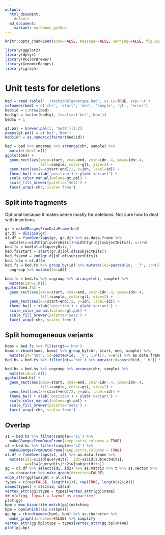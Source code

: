 ```yaml
---
output:
  html_document:
    default
  md_document:
    variant: markdown_github
---
```


```r
knitr::opts_chunk$set(echo=FALSE, message=FALSE, warning=FALSE, fig.width=10, tidy=TRUE)
```

```r
library(ggplot2)
library(dplyr)
library(RColorBrewer)
library(GenomicRanges)
library(igraph)
```

# Unit tests for deletions

```r
bed = read.table('../tests/delgenotype.bed', as.is=TRUE, sep='\t')
colnames(bed) = c('chr', 'start', 'end', 'sample', 'gt', 'error')
bed$id = 1:nrow(bed)
bed$gt = factor(bed$gt, levels=c('het','hom'))
bed$w = 1

gt.pal = brewer.pal(3, 'Set1')[1:2]
names(gt.pal) = c('het','hom')
bed$idn = as.numeric(factor(bed$id))

bed = bed %>% ungroup %>% arrange(chr, sample) %>%
  mutate(idn=1:n())
ggplot(bed) +
  geom_rect(aes(xmin=start, xmax=end, ymin=idn-.4, ymax=idn+.4,
                fill=sample, color=gt), size=2) +
  geom_text(aes(x=(start+end)/2, y=idn, label=id)) + 
  theme_bw() + xlab('position') + ylab('variant') +
  scale_color_manual(values=gt.pal) + 
  scale_fill_brewer(palette='Set2') + 
  facet_wrap(~chr, scale='free')
```

## Split into fragments

Optional because it makes sense mostly for deletions. 
Not sure how to deal with insertions.

```r
gr = makeGRangesFromDataFrame(bed)
gr.dj = disjoin(gr)
ol.df = findOverlaps(gr, gr.dj) %>% as.data.frame %>%
  mutate(w=width(gr[queryHits])/width(gr.dj[subjectHits]), w=1/w)
bed.fs = bed[ol.df$queryHits,]
bed.fs$start = start(gr.dj[ol.df$subjectHits])
bed.fs$end = end(gr.dj[ol.df$subjectHits])
bed.fs$w = ol.df$w
bed.fs = bed.fs %>% group_by(id) %>% mutate(id2=paste0(id, '_f', 1:n())) %>%
  ungroup %>% mutate(id=id2)

bed.fs = bed.fs %>% ungroup %>% arrange(chr, sample) %>%
  mutate(idn=1:n())
ggplot(bed.fs) +
  geom_rect(aes(xmin=start, xmax=end, ymin=idn-.4, ymax=idn+.4,
                fill=sample, color=gt), size=2) +
  geom_text(aes(x=(start+end)/2, y=idn, label=id)) + 
  theme_bw() + xlab('position') + ylab('variant') +
  scale_color_manual(values=gt.pal) + 
  scale_fill_brewer(palette='Set2') + 
  facet_wrap(~chr, scale='free')
```

## Split homogeneous variants

```r
homs = bed.fs %>% filter(gt=='hom')
homs = rbind(homs, homs) %>% group_by(chr, start, end, sample) %>%
  mutate(gt='het', id=paste0(id, '_h', 1:n()), w=w*2) %>% as.data.frame
bed.hs = bed.fs %>% filter(gt=='het') %>% mutate(id=paste0(id, '_h')) %>% rbind(homs)

bed.hs = bed.hs %>% ungroup %>% arrange(chr, sample) %>%
  mutate(idn=1:n())
ggplot(bed.hs) +
  geom_rect(aes(xmin=start, xmax=end, ymin=idn-.4, ymax=idn+.4,
                fill=sample, color=gt), size=2) +
  geom_text(aes(x=(start+end)/2, y=idn, label=id)) + 
  theme_bw() + xlab('position') + ylab('variant') +
  scale_color_manual(values=gt.pal) + 
  scale_fill_brewer(palette='Set2') + 
  facet_wrap(~chr, scale='free')
```

## Overlap

```r
s1 = bed.hs %>% filter(sample=='s1') %>%
  makeGRangesFromDataFrame(keep.extra.columns = TRUE)
s2 = bed.hs %>% filter(sample=='s2') %>%
  makeGRangesFromDataFrame(keep.extra.columns = TRUE)
ol.df = findOverlaps(s1, s2) %>% as.data.frame %>%
  mutate(id1=s1$id[queryHits], id2=s2$id[subjectHits],
         w=s1$w[queryHits]*s2$w[subjectHits])
gg = ol.df %>% select(id1, id2) %>% as.matrix %>% t %>% as.vector %>%
  as.character %>% make_graph(directed=FALSE)
edge_attr(gg)$weight = ol.df$w
types = c(rep(FALSE, length(s1)), rep(TRUE, length(s2$id)))
names(types) = c(s1$id, s2$id)
vertex_attr(gg)$type = types[vertex_attr(gg)$name]
## plot(gg, layout = layout_as_bipartite)
plot(gg)
bpm = max_bipartite_match(gg)$matching
bpm = bpm[which(!is.na(bpm))]
gg.bp = rbind(names(bpm), bpm) %>% as.character %>%
  make_graph(directed=FALSE) %>% simplify
vertex_attr(gg.bp)$type = types[vertex_attr(gg.bp)$name]
plot(gg.bp)
```
